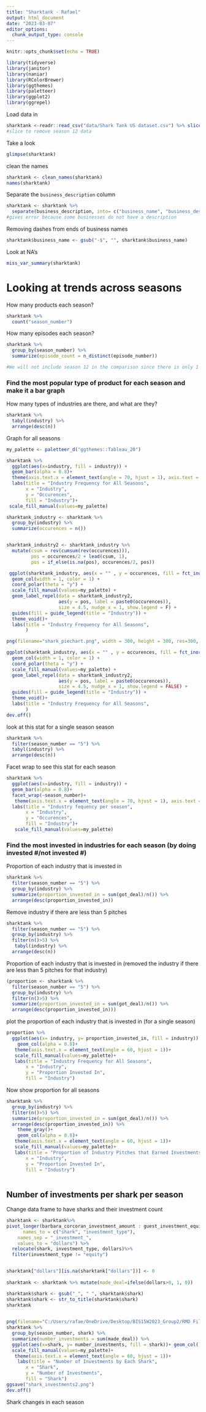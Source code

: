 ```yaml
---
title: "Sharktank - Rafael"
output: html_document
date: "2023-03-07"
editor_options: 
  chunk_output_type: console
---
```


```r
knitr::opts_chunk$set(echo = TRUE)
```

```r
library(tidyverse)
library(janitor)
library(naniar)
library(RColorBrewer)
library(ggthemes)
library(paletteer)
library(ggplot2)
library(ggrepel)
```

Load data in

```r
sharktank <-readr::read_csv("data/Shark Tank US dataset.csv") %>% slice_head(n = 991)
#slice to remove season 12 data
```

Take a look

```r
glimpse(sharktank)
```

clean the names

```r
sharktank <- clean_names(sharktank)
names(sharktank)
```

Separate the `business_description` column

```r
sharktank <- sharktank %>% 
  separate(business_description, into= c("business_name", "business_description"), sep = " - ")
#gives error because some businesses do not have a description
```

Removing dashes from ends of business names

```r
sharktank$business_name <- gsub("-$", "", sharktank$business_name)
```

Look at NA's

```r
miss_var_summary(sharktank)
```


# Looking at trends across seasons

How many products each season?

```r
sharktank %>% 
  count("season_number")
```

How many episodes each season?

```r
sharktank %>% 
  group_by(season_number) %>% 
  summarize(episode_count = n_distinct(episode_number))

#We will not include season 12 in the comparison since there is only 1 episode in the data set
```

### Find the most popular type of product for each season and make it a bar graph

How many types of industries are there, and what are they?
```r
sharktank %>% 
  tabyl(industry) %>% 
  arrange(desc(n))
```

Graph for all seasons
```r
my_palette <- paletteer_d("ggthemes::Tableau_20")

sharktank %>% 
  ggplot(aes(x=industry, fill = industry)) +
  geom_bar(alpha = 0.8)+
  theme(axis.text.x = element_text(angle = 70, hjust = 1), axis.text = element_text(size = 8)) +
  labs(title = "Industry Frequency for All Seasons",
       x = "Industry",
       y = "Occurences",
       fill = "Industry")+
 scale_fill_manual(values=my_palette)

```

```r
sharktank_industry <- sharktank %>% 
  group_by(industry) %>% 
  summarize(occurences = n()) 


sharktank_industry2 <- sharktank_industry %>% 
  mutate(csum = rev(cumsum(rev(occurences))), 
         pos = occurences/2 + lead(csum, 1),
         pos = if_else(is.na(pos), occurences/2, pos))

 ggplot(sharktank_industry, aes(x = "" , y = occurences, fill = fct_inorder(industry))) +
  geom_col(width = 1, color = 1) +
  coord_polar(theta = "y") +
  scale_fill_manual(values=my_palette) +
  geom_label_repel(data = sharktank_industry2,
                   aes(y = pos, label = paste0(occurences)),
                   size = 4.5, nudge_x = 1, show.legend = F) +
  guides(fill = guide_legend(title = "Industry")) +
  theme_void()+
  labs(title = "Industry Frequency for All Seasons",
       )
```



```r
png(filename="shark_piechart.png", width = 300, height = 300, res=300, bg = "transparent")

ggplot(sharktank_industry, aes(x = "" , y = occurences, fill = fct_inorder(industry))) +
  geom_col(width = 1, color = 1) +
  coord_polar(theta = "y") +
  scale_fill_manual(values=my_palette) +
  geom_label_repel(data = sharktank_industry2,
                   aes(y = pos, label = paste0(occurences)),
                   size = 4.5, nudge_x = 1, show.legend = FALSE) +
  guides(fill = guide_legend(title = "Industry")) +
  theme_void()+
  labs(title = "Industry Frequency for All Seasons",
       )
dev.off()
```


look at this stat for a single season season
```r
sharktank %>% 
  filter(season_number == "5") %>% 
  tabyl(industry) %>% 
  arrange(desc(n))
```

Facet wrap to see this stat for each season

```r
sharktank %>% 
  ggplot(aes(x=industry, fill = industry)) +
  geom_bar(alpha = 0.8)+
  facet_wrap(~season_number)+
   theme(axis.text.x = element_text(angle = 70, hjust = 1), axis.text = element_text(size = 5)) +
  labs(title = "Industry fequency per season",
       x = "Industry",
       y = "Occurences",
       fill = "Industry")+
   scale_fill_manual(values=my_palette)
```

### Find the most invested in industries for each season (by doing invested #/not invested #)

Proportion of each industry that is invested in
```r
sharktank %>% 
  filter(season_number == "5") %>% 
  group_by(industry) %>% 
  summarize(proportion_invested_in = sum(got_deal)/n()) %>% 
  arrange(desc(proportion_invested_in))
```


Remove industry if there are less than 5 pitches
```r
sharktank %>% 
  filter(season_number == "5") %>% 
  group_by(industry) %>% 
  filter(n()>5) %>% 
   tabyl(industry) %>% 
  arrange(desc(n))
```


Proportion of each industry that is invested in (removed the industry if there are less than 5 pitches for that industry)
```r
(proportion <- sharktank %>% 
  filter(season_number == "5") %>% 
  group_by(industry) %>% 
  filter(n()>5) %>% 
  summarize(proportion_invested_in = sum(got_deal)/n()) %>% 
  arrange(desc(proportion_invested_in)))
```

plot the proportion of each industry that is invested in (for a single season)
```r
proportion %>% 
  ggplot(aes(x= industry, y= proportion_invested_in, fill = industry)) + 
    geom_col(alpha = 0.8)+
   theme(axis.text.x = element_text(angle = 60, hjust = 1))+
   scale_fill_manual(values=my_palette)+
   labs(title = "Industry Frequency for All Seasons",
       x = "Industry",
       y = "Proportion Invested In",
       fill = "Industry")
```
Now show proportion for all seasons
```r
sharktank %>% 
  group_by(industry) %>% 
  filter(n()>5) %>% 
  summarize(proportion_invested_in = sum(got_deal)/n()) %>% 
  arrange(desc(proportion_invested_in)) %>% 
    theme_gray()+
    geom_col(alpha = 0.8)+
   theme(axis.text.x = element_text(angle = 60, hjust = 1))+
   scale_fill_manual(values=my_palette)+
   labs(title = "Proportion of Industry Pitches that Earned Investments",
       x = "Industry",
       y = "Proportion Invested In",
       fill = "Industry")
 
```
## Number of investments per shark per season

Change data frame to have sharks and their investment count
```r
sharktank <- sharktank%>% 
pivot_longer(barbara_corcoran_investment_amount : guest_investment_equity,
      names_to = c("shark", "investment_type"),
    names_sep = "_investment_",
    values_to = "dollars") %>% 
  relocate(shark, investment_type, dollars)%>% 
  filter(investment_type != "equity")


sharktank["dollars"][is.na(sharktank["dollars"])] <- 0
   
sharktank <- sharktank %>% mutate(made_deal=ifelse(dollars>0, 1, 0))

sharktank$shark <- gsub("_", " ", sharktank$shark)
sharktank$shark <- str_to_title(sharktank$shark)
sharktank
  
```


```r

png(filename="C:/Users/rafae/OneDrive/Desktop/BIS15W2023_Group2/RMD Files/shark_investments.png", width = 1000, height = 1200, res=1000, bg = "transparent")
sharktank %>% 
  group_by(season_number, shark) %>% 
  summarize(number_investments = sum(made_deal)) %>% 
  ggplot(aes(x=shark, y= number_investments, fill = shark))+ geom_col()+
  scale_fill_manual(values=my_palette)+
   theme(axis.text.x = element_text(angle = 60, hjust = 1))+
    labs(title = "Number of Investments by Each Shark",
       x = "Shark",
       y = "Number of Investments",
       fill = "Shark")
ggsave("shark_investments2.png")
dev.off()
```


Shark changes in each season
